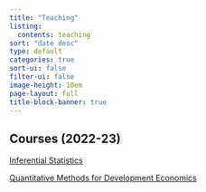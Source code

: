 ---
title: "Teaching"
listing:
  contents: teaching
sort: "date desc"
type: default
categories: true
sort-ui: false
filter-ui: false
image-height: 10em
page-layout: full
title-block-banner: true
---
  
## Courses (2022-23) 

[Inferential Statistics](https://zahidasghar.com/infstat23)

[Quantitative Methods for Development Economics](https://zahidasghar.com/QM4DE)

